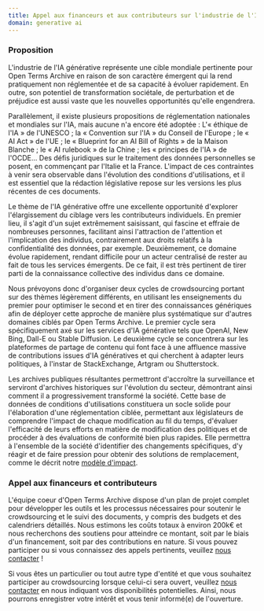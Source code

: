 ```yaml
---
title: Appel aux financeurs et aux contributeurs sur l'industrie de l'IA générative
domain: generative ai
---
```


### Proposition

L'industrie de l'IA générative représente une cible mondiale pertinente pour Open Terms Archive en raison de son caractère émergent qui la rend pratiquement non réglementée et de sa capacité à évoluer rapidement. En outre, son potentiel de transformation sociétale, de perturbation et de préjudice est aussi vaste que les nouvelles opportunités qu'elle engendrera.

Parallèlement, il existe plusieurs propositions de réglementation nationales et mondiales sur l'IA, mais aucune n'a encore été adoptée : L'« éthique de l'IA » de l'UNESCO ; la « Convention sur l'IA » du Conseil de l'Europe ; le « AI Act » de l'UE ; le « Blueprint for an AI Bill of Rights » de la Maison Blanche ; le « AI rulebook » de la Chine ; les « principes de l'IA » de l'OCDE... Des défis juridiques sur le traitement des données personnelles se posent, en commençant par l'Italie et la France. L'impact de ces contraintes à venir sera observable dans l'évolution des conditions d'utilisations, et il est essentiel que la rédaction législative repose sur les versions les plus récentes de ces documents.

Le thème de l'IA générative offre une excellente opportunité d'explorer l'élargissement du ciblage vers les contributeurs individuels. En premier lieu, il s'agit d'un sujet extrêmement saisissant, qui fascine et effraie de nombreuses personnes, facilitant ainsi l'attraction de l'attention et l'implication des individus, contrairement aux droits relatifs à la confidentialité des données, par exemple. Deuxièmement, ce domaine évolue rapidement, rendant difficile pour un acteur centralisé de rester au fait de tous les services émergents. De ce fait, il est très pertinent de tirer parti de la connaissance collective des individus dans ce domaine.

Nous prévoyons donc d'organiser deux cycles de crowdsourcing portant sur des thèmes légèrement différents, en utilisant les enseignements du premier pour optimiser le second et en tirer des connaissances génériques afin de déployer cette approche de manière plus systématique sur d'autres domaines ciblés par Open Terms Archive. Le premier cycle sera spécifiquement axé sur les services d'IA générative tels que OpenAI, New Bing, Dall-E ou Stable Diffusion. Le deuxième cycle se concentrera sur les plateformes de partage de contenu qui font face à une affluence massive de contributions issues d'IA génératives et qui cherchent à adapter leurs politiques, à l'instar de StackExchange, Artgram ou Shutterstock.

Les archives publiques résultantes permettront d'accroître la surveillance et serviront d'archives historiques sur l'évolution du secteur, démontrant ainsi comment il a progressivement transformé la société. Cette base de données de conditions d'utilisations constituera un socle solide pour l'élaboration d'une réglementation ciblée, permettant aux législateurs de comprendre l'impact de chaque modification au fil du temps, d'évaluer l'efficacité de leurs efforts en matière de modification des politiques et de procéder à des évaluations de conformité bien plus rapides. Elle permettra à l'ensemble de la société d'identifier des changements spécifiques, d'y réagir et de faire pression pour obtenir des solutions de remplacement, comme le décrit notre [modèle d'impact](/fr/impact).

### Appel aux financeurs et contributeurs

L'équipe coeur d'Open Terms Archive dispose d'un plan de projet complet pour développer les outils et les processus nécessaires pour soutenir le crowdsourcing et le suivi des documents, y compris des budgets et des calendriers détaillés. Nous estimons les coûts totaux à environ 200k€ et nous recherchons des soutiens pour atteindre ce montant, soit par le biais d'un financement, soit par des contributions en nature. Si vous pouvez participer ou si vous connaissez des appels pertinents, veuillez [nous contacter](mailto:contact@opentermsarchive.org) !

Si vous êtes un particulier ou tout autre type d'entité et que vous souhaitez participer au crowdsourcing lorsque celui-ci sera ouvert, veuillez [nous contacter](mailto:contact@opentermsarchive.org) en nous indiquant vos disponibilités potentielles. Ainsi, nous pourrons enregistrer votre intérêt et vous tenir informé(e) de l'ouverture.
